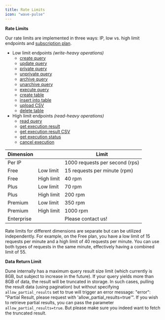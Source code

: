 ```yaml
---
title: Rate Limits
icon: "wave-pulse"
---
```


**Rate Limits**

Our rate limits are implemented in three ways: IP, low vs. high limit endpoints and [subscription plan](https://dune.com/pricing).
- Low limit endpoints _(write-heavy operations)_
    - [create query](../queries/endpoint/create)
    - [update query](../queries/endpoint/update)
    - [private query](../queries/endpoint/private)
    - [unprivate query](../queries/endpoint/unprivate)
    - [archive query](../queries/endpoint/archive)
    - [unarchive query](../queries/endpoint/unarchive)
    - [execute query](../executions/endpoint/execute-query)
    - [create table](../tables/endpoint/create)
    - [insert into table](../tables/endpoint/insert)
    - [upload CSV](../tables/endpoint/upload)
    - [delete table](../tables/endpoint/delete)
- High limit endpoints _(read-heavy operations)_
    - [read query](../queries/endpoint/read)
    - [get execution result](../executions/endpoint/get-execution-result)
    - [get execution result CSV](../executions/endpoint/get-execution-result-csv)
    - [get execution status](../executions/endpoint/get-execution-status)
    - [cancel execution](../executions/endpoint/cancel-execution)

| Dimension         |    | Limit                              |
|-------------------|----|------------------------------------|
| Per IP            |    | 1000 requests per second (rps)     |
| Free  | Low limit | 15 requests per minute (rpm) |
| Free  | High limit | 40 rpm |
| Plus       | Low limit | 70 rpm |
| Plus       | High limit | 200 rpm |
| Premium    | Low limit | 350 rpm |
| Premium    | High limit | 1000 rpm |
| Enterprise |            | Please contact us!


<Note>
Rate limits for different dimensions are separate but can be utilized independently. 
For example, on the Free plan, you have a low limit of 15 requests per minute and a high limit of 40 requests per minute. You can use both types of requests in the same minute, effectively having a combined limit of 55.
</Note>

**Data Return Limit**

Dune internally has a maximum query result size limit (which currently is 8GB, but subject to increase in the future). If your query yields more than 8GB of data, the result will be truncated in storage. In such cases, pulling the result data (using pagination) but without specifying `allow_partial_results` set to true will trigger an error message: "error": "Partial Result, please request with 'allow_partial_results=true'". If you wish to retrieve partial results, you can pass the parameter `allow_partial_results=true`. But please make sure you indeed want to fetch the truncated result.
